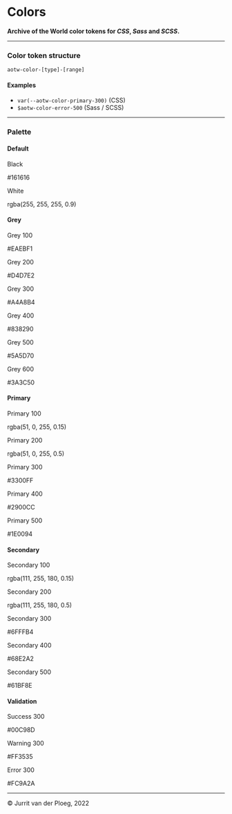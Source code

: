 

<Meta title="Core/Colors" />

# Colors

**Archive of the World color tokens for _CSS_, _Sass_ and _SCSS_.**

---

### Color token structure

`aotw-color-[type]-[range]`

#### Examples

- `var(--aotw-color-primary-300)` (CSS)
- `$aotw-color-error-500` (Sass / SCSS)

---

### Palette

#### Default

<div class="palette">
  <div class="palette_color" style={{ backgroundColor: 'var(--aotw-color-black)' }}>
    <p class="name">Black</p>
    <p class="value">#161616</p>
  </div>
  <div class="palette_color light" style={{ backgroundColor: 'var(--aotw-color-white)' }}>
    <p class="name">White</p>
    <p class="value">rgba(255, 255, 255, 0.9)</p>
  </div>
</div>

#### Grey

<div class="palette">
  <div class="palette_color light" style={{ backgroundColor: 'var(--aotw-color-grey-100)' }}>
    <p class="name">Grey 100</p>
    <p class="value">#EAEBF1</p>
  </div>
  <div class="palette_color border light" style={{ backgroundColor: 'var(--aotw-color-grey-200)' }}>
    <p class="name">Grey 200</p>
    <p class="value">#D4D7E2</p>
  </div>
  <div class="palette_color" style={{ backgroundColor: 'var(--aotw-color-grey-300)' }}>
    <p class="name">Grey 300</p>
    <p class="value">#A4A8B4</p>
  </div>
  <div class="palette_color" style={{ backgroundColor: 'var(--aotw-color-grey-400)' }}>
    <p class="name">Grey 400</p>
    <p class="value">#838290</p>
  </div>
  <div class="palette_color" style={{ backgroundColor: 'var(--aotw-color-grey-500)' }}>
    <p class="name">Grey 500</p>
    <p class="value">#5A5D70</p>
  </div>
  <div class="palette_color" style={{ backgroundColor: 'var(--aotw-color-grey-600)' }}>
    <p class="name">Grey 600</p>
    <p class="value">#3A3C50</p>
  </div>
</div>

#### Primary

<div class="palette">
  <div class="palette_color light" style={{ backgroundColor: 'var(--aotw-color-primary-100)' }}>
    <p class="name">Primary 100</p>
    <p class="value">rgba(51, 0, 255, 0.15)</p>
  </div>
  <div class="palette_color" style={{ backgroundColor: 'var(--aotw-color-primary-200)' }}>
    <p class="name">Primary 200</p>
    <p class="value">rgba(51, 0, 255, 0.5)</p>
  </div>
  <div class="palette_color" style={{ backgroundColor: 'var(--aotw-color-primary-300)' }}>
    <p class="name">Primary 300</p>
    <p class="value">#3300FF</p>
  </div>
  <div class="palette_color" style={{ backgroundColor: 'var(--aotw-color-primary-400)' }}>
    <p class="name">Primary 400</p>
    <p class="value">#2900CC</p>
  </div>
  <div class="palette_color" style={{ backgroundColor: 'var(--aotw-color-primary-500)' }}>
    <p class="name">Primary 500</p>
    <p class="value">#1E0094</p>
  </div>
</div>

#### Secondary

<div class="palette">
  <div class="palette_color light" style={{ backgroundColor: 'var(--aotw-color-secondary-100)' }}>
    <p class="name">Secondary 100</p>
    <p class="value">rgba(111, 255, 180, 0.15)</p>
  </div>
  <div class="palette_color light" style={{ backgroundColor: 'var(--aotw-color-secondary-200)' }}>
    <p class="name">Secondary 200</p>
    <p class="value">rgba(111, 255, 180, 0.5)</p>
  </div>
  <div class="palette_color light" style={{ backgroundColor: 'var(--aotw-color-secondary-300)' }}>
    <p class="name">Secondary 300</p>
    <p class="value">#6FFFB4</p>
  </div>
  <div class="palette_color" style={{ backgroundColor: 'var(--aotw-color-secondary-400)' }}>
    <p class="name">Secondary 400</p>
    <p class="value">#68E2A2</p>
  </div>
  <div class="palette_color" style={{ backgroundColor: 'var(--aotw-color-secondary-500)' }}>
    <p class="name">Secondary 500</p>
    <p class="value">#61BF8E</p>
  </div>
</div>

#### Validation

<div class="palette">
  <div class="palette_color" style={{ backgroundColor: 'var(--aotw-color-success-300)' }}>
    <p class="name">Success 300</p>
    <p class="value">#00C98D</p>
  </div>
  <div class="palette_color" style={{ backgroundColor: 'var(--aotw-color-warning-300)' }}>
    <p class="name">Warning 300</p>
    <p class="value">#FF3535</p>
  </div>
  <div class="palette_color" style={{ backgroundColor: 'var(--aotw-color-error-300)' }}>
    <p class="name">Error 300</p>
    <p class="value">#FC9A2A</p>
  </div>
</div>

---

&copy; Jurrit van der Ploeg, 2022